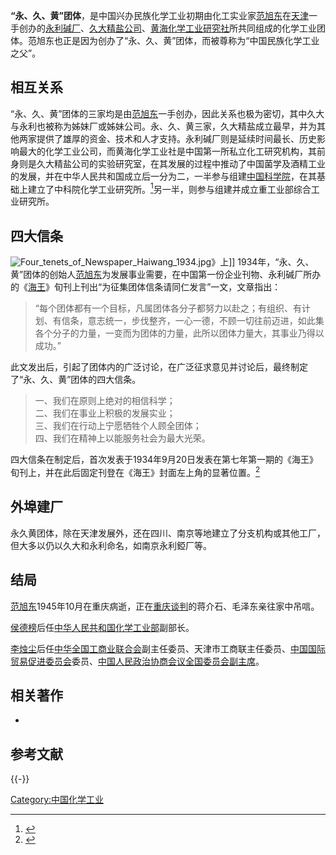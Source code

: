 '''“永、久、黄”团体'''，是中国兴办民族化学工业初期由化工实业家[[范旭东|范旭东]]在[[天津|天津]]一手创办的[[永利碱厂|永利碱厂]]、[[久大精盐公司|久大精盐公司]]、[[黄海化学工业研究社|黄海化学工业研究社]]所共同组成的化学工业团体。范旭东也正是因为创办了“永、久、黄”团体，而被尊称为“中国民族化学工业之父”。

== 相互关系 ==
“永、久、黄”团体的三家均是由[[范旭东|范旭东]]一手创办，因此关系也极为密切，其中久大与永利也被称为姊妹厂或姊妹公司。永、久、黄三家，久大精盐成立最早，并为其他两家提供了雄厚的资金、技术和人才支持。永利碱厂则是延续时间最长、历史影响最大的化学工业公司，而黄海化学工业社是中国第一所私立化工研究机构，其前身则是久大精盐公司的实验研究室，在其发展的过程中推动了中国菌学及酒精工业的发展，并在中华人民共和国成立后一分为二，一半参与组建[[中国科学院|中国科学院]]，在其基础上建立了中科院化学工业研究所。<ref>{{cite web | url=http://child.enorth.com.cn/system/2007/05/20/002062598.shtml | title=北方网：黄海化学工业研究社 | date=2011-06-16 | accessdate=June 16, 2011 | deadurl=yes | archiveurl=https://web.archive.org/web/20110521183810/http://child.enorth.com.cn/system/2007/05/20/002062598.shtml | archivedate=2011年5月21日 }}</ref>另一半，则参与组建并成立重工业部综合工业研究所。

== 四大信条 ==
[[File:Four_tenets_of_Newspaper_Haiwang_1934.jpg|thumb]]》上]]
1934年，“永、久、黄”团体的创始人[[范旭东|范旭东]]为发展事业需要，在中国第一份企业刊物、永利碱厂所办的《[[海王_(刊物)|海王]]》旬刊上刊出“为征集团体信条请同仁发言”一文，文章指出：
<blockquote>“每个团体都有一个目标，凡属团体各分子都努力以赴之；有组织、有计划、有信条，意志统一，步伐整齐，一心一德，不顾一切往前迈进，如此集各个分子的力量，一变而为团体的力量，此所以团体力量大，其事业乃得以成功。”</blockquote>
此文发出后，引起了团体内的广泛讨论，在广泛征求意见并讨论后，最终制定了“永、久、黄”团体的四大信条。
<blockquote>一、我们在原则上绝对的相信科学；<br />
二、我们在事业上积极的发展实业；<br />
三、我们在行动上宁愿牺牲个人顾全团体；<br />
四、我们在精神上以能服务社会为最大光荣。</blockquote>
四大信条在制定后，首次发表于1934年9月20日发表在第七年第一期的《海王》旬刊上，并在此后固定刊登在《海王》封面左上角的显著位置。<ref>{{cite journal | title=我国早朝企业文化的结晶──“永久黄四大信条” | author=张克生 | journal=道德与文明 | year=1994-04-10}}</ref>

== 外埠建厂 ==
永久黄团体，除在天津发展外，还在四川、南京等地建立了分支机构或其他工厂，但大多以仍以久大和永利命名，如南京永利錏厂等。
==结局==
[[范旭东|范旭东]]1945年10月在重庆病逝，正在[[重庆谈判|重庆谈判]]的蒋介石、毛泽东亲往家中吊唁。

[[侯德榜|侯德榜]]后任[[中华人民共和国化学工业部|中华人民共和国化学工业部]]副部长。

[[李烛尘|李烛尘]]后任[[中华全国工商业联合会|中华全国工商业联合会]]副主任委员、天津市工商联主任委员、[[中国国际贸易促进委员会|中国国际贸易促进委员会]]委员、[[中国人民政治协商会议全国委员会副主席|中国人民政治协商会议全国委员会副主席]]。

== 相关著作 ==
<div class="references-small">
* {{zh}}{{cite book|author=赵津  |title=《“永久黄”团体档案汇编:永利化学工业公司专辑》 |year=2010年11月1日 |publisher=天津人民出版社 |location=[[天津|天津]] |isbn=7-80515649-2 }}
</div>
== 参考文献 ==
{{Reflist|30em}}

{{-}}
{{永久黄团体}}

[[Category:中国化学工业|Category:中国化学工业]]